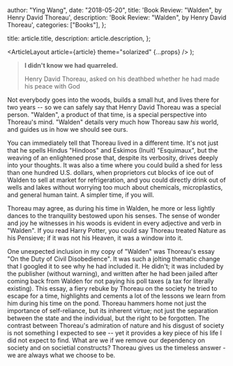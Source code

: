 
  author: "Ying Wang",
  date: "2018-05-20",
  title: 'Book Review: "Walden", by Henry David Thoreau',
  description: 'Book Review: "Walden", by Henry David Thoreau',
  categories: ["Books"],
};

  title: article.title,
  description: article.description,
};

  <ArticleLayout article={article} theme="solarized" {...props} />
);

> **I didn't know we had quarreled.**
>
> Henry David Thoreau, asked on his deathbed whether he had made his peace with
> God

Not everybody goes into the woods, builds a small hut, and lives there for two
years -- so we can safely say that Henry David Thoreau was a special person.
"Walden", a product of that time, is a special perspective into Thoreau's mind.
"Walden" details very much how Thoreau saw _his_ world, and guides us in how we
should see ours.

You can immediately tell that Thoreau lived in a different time. It's not just
that he spells Hindus "Hindoos" and Eskimos (Inuit) "Esquimaux", but the weaving
of an enlightened prose that, despite its verbosity, drives deeply into your
thoughts. It was also a time where you could build a shed for less than one
hundred U.S. dollars, when proprietors cut blocks of ice out of Walden to sell
at market for refrigeration, and you could directly drink out of wells and lakes
without worrying too much about chemicals, microplastics, and general human
taint. A simpler time, if you will.

Thoreau may agree, as during his time in Walden, he more or less lightly dances
to the tranquility bestowed upon his senses. The sense of wonder and joy he
witnesses in his woods is evident in every adjective and verb in "Walden". If
you read Harry Potter, you could say Thoreau treated Nature as his Pensieve; if
it was not his Heaven, it was a window into it.

One unexpected inclusion in my copy of "Walden" was Thoreau's essay "On the Duty
of Civil Disobedience". It was such a jolting thematic change that I googled it
to see why he had included it. He didn't; it was included by the publisher
(without warning), and written after he had been jailed after coming back from
Walden for not paying his poll taxes (a tax for literally existing). This essay,
a fiery rebuke by Thoreau on the society he tried to escape for a time,
highlights and cements a lot of the lessons we learn from him during his time on
the pond. Thoreau hammers home not just the importance of self-reliance, but its
inherent virtue; not just the separation between the state and the individual,
but the right to be forgotten. The contrast between Thoreau's admiration of
nature and his disgust of society is not something I expected to see -- yet it
provides a key piece of his life I did not expect to find. What are we if we
remove our dependency on society and on societial constructs? Thoreau gives us
the timeless answer - we are always what we choose to be.
